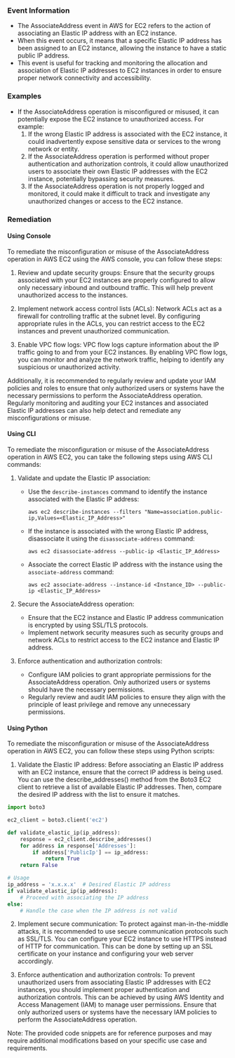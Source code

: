 
### Event Information

- The AssociateAddress event in AWS for EC2 refers to the action of associating an Elastic IP address with an EC2 instance.
- When this event occurs, it means that a specific Elastic IP address has been assigned to an EC2 instance, allowing the instance to have a static public IP address.
- This event is useful for tracking and monitoring the allocation and association of Elastic IP addresses to EC2 instances in order to ensure proper network connectivity and accessibility.


### Examples

- If the AssociateAddress operation is misconfigured or misused, it can potentially expose the EC2 instance to unauthorized access. For example:
  1. If the wrong Elastic IP address is associated with the EC2 instance, it could inadvertently expose sensitive data or services to the wrong network or entity.
  2. If the AssociateAddress operation is performed without proper authentication and authorization controls, it could allow unauthorized users to associate their own Elastic IP addresses with the EC2 instance, potentially bypassing security measures.
  3. If the AssociateAddress operation is not properly logged and monitored, it could make it difficult to track and investigate any unauthorized changes or access to the EC2 instance.

### Remediation

#### Using Console

To remediate the misconfiguration or misuse of the AssociateAddress operation in AWS EC2 using the AWS console, you can follow these steps:

1. Review and update security groups: Ensure that the security groups associated with your EC2 instances are properly configured to allow only necessary inbound and outbound traffic. This will help prevent unauthorized access to the instances.

2. Implement network access control lists (ACLs): Network ACLs act as a firewall for controlling traffic at the subnet level. By configuring appropriate rules in the ACLs, you can restrict access to the EC2 instances and prevent unauthorized communication.

3. Enable VPC flow logs: VPC flow logs capture information about the IP traffic going to and from your EC2 instances. By enabling VPC flow logs, you can monitor and analyze the network traffic, helping to identify any suspicious or unauthorized activity.

Additionally, it is recommended to regularly review and update your IAM policies and roles to ensure that only authorized users or systems have the necessary permissions to perform the AssociateAddress operation. Regularly monitoring and auditing your EC2 instances and associated Elastic IP addresses can also help detect and remediate any misconfigurations or misuse.

#### Using CLI

To remediate the misconfiguration or misuse of the AssociateAddress operation in AWS EC2, you can take the following steps using AWS CLI commands:

1. Validate and update the Elastic IP association:
   - Use the `describe-instances` command to identify the instance associated with the Elastic IP address: 
     ```
     aws ec2 describe-instances --filters "Name=association.public-ip,Values=<Elastic_IP_Address>"
     ```
   - If the instance is associated with the wrong Elastic IP address, disassociate it using the `disassociate-address` command:
     ```
     aws ec2 disassociate-address --public-ip <Elastic_IP_Address>
     ```
   - Associate the correct Elastic IP address with the instance using the `associate-address` command:
     ```
     aws ec2 associate-address --instance-id <Instance_ID> --public-ip <Elastic_IP_Address>
     ```

2. Secure the AssociateAddress operation:
   - Ensure that the EC2 instance and Elastic IP address communication is encrypted by using SSL/TLS protocols.
   - Implement network security measures such as security groups and network ACLs to restrict access to the EC2 instance and Elastic IP address.

3. Enforce authentication and authorization controls:
   - Configure IAM policies to grant appropriate permissions for the AssociateAddress operation. Only authorized users or systems should have the necessary permissions.
   - Regularly review and audit IAM policies to ensure they align with the principle of least privilege and remove any unnecessary permissions.

#### Using Python

To remediate the misconfiguration or misuse of the AssociateAddress operation in AWS EC2, you can follow these steps using Python scripts:

1. Validate the Elastic IP address: Before associating an Elastic IP address with an EC2 instance, ensure that the correct IP address is being used. You can use the describe_addresses() method from the Boto3 EC2 client to retrieve a list of available Elastic IP addresses. Then, compare the desired IP address with the list to ensure it matches.

```python
import boto3

ec2_client = boto3.client('ec2')

def validate_elastic_ip(ip_address):
    response = ec2_client.describe_addresses()
    for address in response['Addresses']:
        if address['PublicIp'] == ip_address:
            return True
    return False

# Usage
ip_address = 'x.x.x.x'  # Desired Elastic IP address
if validate_elastic_ip(ip_address):
    # Proceed with associating the IP address
else:
    # Handle the case when the IP address is not valid
```

2. Implement secure communication: To protect against man-in-the-middle attacks, it is recommended to use secure communication protocols such as SSL/TLS. You can configure your EC2 instance to use HTTPS instead of HTTP for communication. This can be done by setting up an SSL certificate on your instance and configuring your web server accordingly.

3. Enforce authentication and authorization controls: To prevent unauthorized users from associating Elastic IP addresses with EC2 instances, you should implement proper authentication and authorization controls. This can be achieved by using AWS Identity and Access Management (IAM) to manage user permissions. Ensure that only authorized users or systems have the necessary IAM policies to perform the AssociateAddress operation.

Note: The provided code snippets are for reference purposes and may require additional modifications based on your specific use case and requirements.

